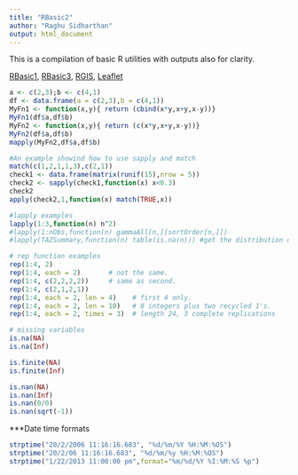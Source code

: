 ```yaml
---
title: "RBasic2"
author: "Raghu Sidharthan"
output: html_document
---
```


This is a compilation of basic R utilities with outputs also for clarity.

[RBasic1](RBasic1),
[RBasic3](RBasic3),
[RGIS](RGIS),
[Leaflet](Leaflet)

```r
a <- c(2,3);b <- c(4,1)
df <- data.frame(a = c(2,3),b = c(4,1))
MyFn1 <- function(x,y){ return (cbind(x*y,x+y,x-y))}
MyFn1(df$a,df$b)
MyFn2 <- function(x,y){ return (c(x*y,x+y,x-y))}
MyFn2(df$a,df$b)
mapply(MyFn2,df$a,df$b)

#An example showind how to use sapply and match
match(c(1,2,1,1,3),c(2,1))
check1 <- data.frame(matrix(runif(15),nrow = 5))
check2 <- sapply(check1,function(x) x<0.3)
check2
apply(check2,1,function(x) match(TRUE,x))

#lapply examples
lapply(1:3,function(n) n^2)                     
#lapply(1:nObs,function(n) gammaAll[n,][sortOrder[n,]])
#lapply(TAZSummary,function(n) table(is.na(n))) #get the distribution of na for each variable
```

```r
# rep function examples
rep(1:4, 2)
rep(1:4, each = 2)       # not the same.
rep(1:4, c(2,2,2,2))     # same as second.
rep(1:4, c(2,1,2,1))
rep(1:4, each = 2, len = 4)    # first 4 only.
rep(1:4, each = 2, len = 10)   # 8 integers plus two recycled 1's.
rep(1:4, each = 2, times = 3)  # length 24, 3 complete replications

```
```r
# missing variables
is.na(NA)
is.na(Inf)
```
```r
is.finite(NA)
is.finite(Inf)
```
```r
is.nan(NA)
is.nan(Inf)
is.nan(0/0)
is.nan(sqrt(-1))
```

***Date time formats

```r

strptime("20/2/2006 11:16:16.683", "%d/%m/%Y %H:%M:%OS")
strptime("20/2/06 11:16:16.683", "%d/%m/%y %H:%M:%OS")
strptime("1/22/2013 11:00:00 pm",format="%m/%d/%Y %I:%M:%S %p")
```